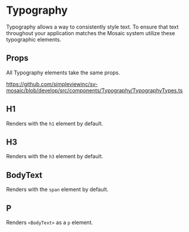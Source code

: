 

<Meta title="Components|Typography/Readme"/>

# Typography

Typography allows a way to consistently style text. To ensure that text throughout your application matches the Mosaic system utilize these typographic elements.

## Props

All Typography elements take the same props.

https://github.com/simpleviewinc/sv-mosaic/blob/develop/src/components/Typography/TypographyTypes.ts

## H1

Renders with the `h1` element by default.

<Preview>
	<stories.H1/>
</Preview>

## H3

Renders with the `h3` element by default.

<Preview>
	<stories.H3/>
</Preview>

## BodyText

Renders with the `span` element by default.

<Preview>
	<stories.BodyText/>
</Preview>

## P

Renders `<BodyText>` as a `p` element.

<Preview>
	<stories.P/>
</Preview>